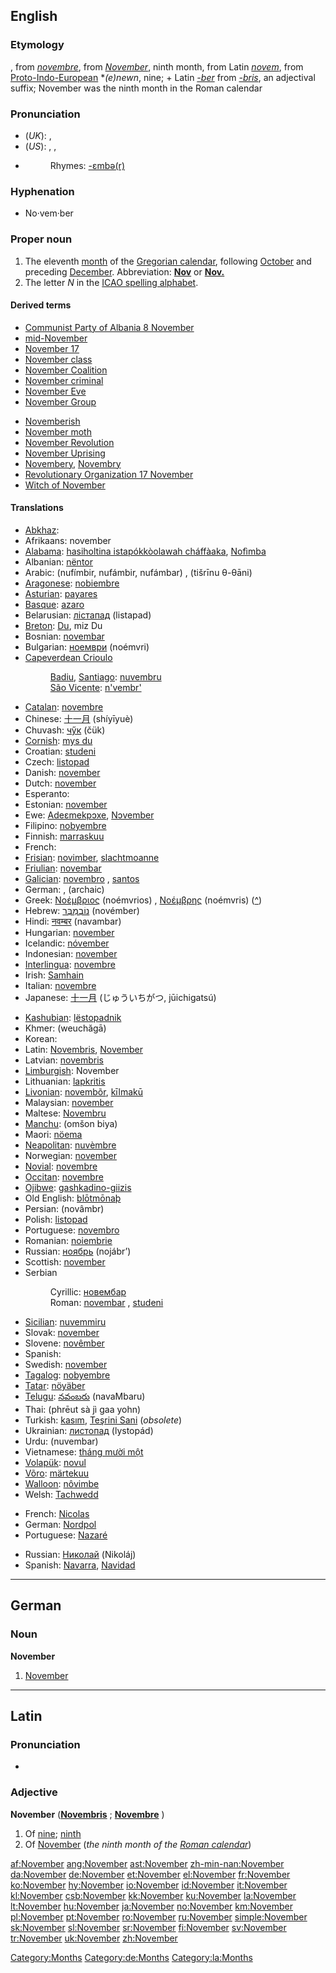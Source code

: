 {{see|november}}
==English==

===Etymology===
{{ME.}}, from {{OF.}} ''[[novembre]]'', from {{L.}} ''[[November#Latin|November]]'', ninth month, from Latin ''[[novem]]'', from [[Proto-Indo-European]] *''(e)newn'', nine; + Latin ''[[-ber]]'' from ''[[-bris]]'', an adjectival suffix; November was the ninth month in the Roman calendar

===Pronunciation===
*(''UK''): {{IPA|/nəʊˈvɛmbə/}}, {{SAMPA|/n@U"vEmb@/}}
*(''US''): {{AHD|nō-vĕmʹbər}}, {{IPA|/noʊˈvɛmbɚ/}}, {{SAMPA|/noU"vEmb@`/}}
*{{audio|en-us-November.ogg|Audio (US)}}
*:Rhymes: [[Rhymes:English:-ɛmbə(r)|-ɛmbə(r)]]

===Hyphenation===
*No·vem·ber

===Proper noun===
{{wikipedia}}
{{en-proper noun}}

# The eleventh [[month]] of the [[Gregorian calendar]], following [[October]] and preceding [[December]]. Abbreviation: '''[[Nov]]''' or '''[[Nov.]]'''
# The letter ''N'' in the [[ICAO spelling alphabet]].

====Derived terms====
{{top2}}
*[[w:Communist Party of Albania 8 November|Communist Party of Albania 8 November]]
*[[mid-November]]
*[[w:November 17|November 17]]
*[[November class]]
*[[w:November Coalition|November Coalition]]
*[[November criminal]]
*[[November Eve]]
*[[w:November Group|November Group]]
{{mid2}}
*[[Novemberish]]
*[[November moth]]
*[[November Revolution]]
*[[w:November Uprising|November Uprising]]
*[[Novembery]], [[Novembry]]
*[[w:November 17|Revolutionary Organization 17 November]]
*[[Witch of November]]
{{bottom}}

====Translations====
{{trans-top|eleventh month of the Gregorian calendar}}
*[[Abkhaz]]: {{RUchar|[[абҵара]]}} {{IPAchar|(abc̣ara)}}
*Afrikaans: november
*[[Alabama]]: [[hasiholtina istapókkòolawah cháffàaka]], [[Nofìmba]]
*Albanian: [[nëntor]]
*Arabic: {{ARchar|[[نوفمبر|نُوفمْبر]]}} (nufímbir, nufámbir, nufámbar) {{m}}, {{ARchar|[[تشرين الثاني|تِشرينُ الثّانِي]]}} (tišrīnu θ-θāni) {{m}}
*[[Aragonese]]: [[nobiembre]] {{m}}
*[[Asturian]]: [[payares]] {{m}}
*[[Basque]]: [[azaro]]
*Belarusian: [[лістапад]] (listapad) {{m}}
*[[Breton]]: [[Du#Breton|Du]], miz Du
*Bosnian: [[novembar#Bosnian|novembar]] {{m}}
*Bulgarian: [[ноември]] (noémvri) {{m}}
*[[Capeverdean Crioulo]]
*:[[Badiu]], [[Santiago]]: [[nuvembru]] {{m}}
*:[[São Vicente]]: [[n'vembr']] {{m}}
*[[Catalan]]: [[novembre]] {{m}}
*Chinese: [[十一月]] (shíyīyuè)
*Chuvash: [[чӳк]] (čük)
*[[Cornish]]: [[mys du]]
*Croatian: [[studeni]] {{m}}
*Czech: [[listopad#Czech|listopad]] {{m}}
*Danish: [[november]]
*Dutch: [[november]]
*Esperanto: {{t-|eo|novembro|xs=Esperanto}}
*Estonian: [[november]]
*Ewe: [[Adeɛmekpɔxe]]{{n}}, [[Nɔvember]] {{n}}
*Filipino: [[nobyembre]]
*Finnish: [[marraskuu]]
*French: {{t+|fr|novembre|m}}
*[[Frisian]]: [[novimber]], [[slachtmoanne]]
*[[Friulian]]: [[novembar]] {{m}}
*[[Galician]]: [[novembro]] {{m}}, [[santos]] {{m}}
*German: {{t+|de|November|m}}, (archaic) {{t-|de|Nebelung|m}}
*Greek: [[Νοέμβριος]] (noémvrios) {{m}}, [[Νοέμβρης]] (noémvris) {{m}} ([[:el:Νοέμβριος|^]])
*Hebrew: [[נובמבר|נוֹבֶמְבֶּר]] (novémber)
*Hindi: [[नवम्बर]] (navambar)
*Hungarian: [[november#Hungarian|november]]
*Icelandic: [[nóvember]]
*Indonesian: [[november]]
*[[Interlingua]]: [[novembre]]
*Irish: [[Samhain]]
*Italian: [[novembre]] {{m}}
*Japanese: [[十一月]] (じゅういちがつ, jūichigatsú)
{{trans-mid}}
*[[Kashubian]]: [[lëstopadnik]] {{m}}
*Khmer: {{KMchar|[[វិច្ឆិការ]]}} (weuchăgā)
*Korean: {{t|ko|sc=KOchar|십일월|tr=sibirwol}}
*Latin: [[Novembris]], [[November#Latin|November]] {{m}}
*Latvian: [[novembris]] {{m}}
*[[Limburgish]]: November
*Lithuanian: [[lapkritis]] {{m}}
*[[Livonian]]: [[novembõr]], [[kīlmakū]]
*Malaysian: [[november]]
*Maltese: [[Novembru]]
*[[Manchu]]: (omšon biya)
*Maori: [[nöema]]
*[[Neapolitan]]: [[nuvèmbre]] {{m}}
*Norwegian: [[november]]
*[[Novial]]: [[novembre]]
*[[Occitan]]: [[novembre]]
*[[Ojibwe]]: [[gashkadino-giizis]]
*Old English: [[blotmonaþ|blōtmōnaþ]] {{m}}
*Persian: {{FAchar|[[نوامبر]]}} (novâmbr)
*Polish: [[listopad#Polish|listopad]] {{m}}
*Portuguese: [[novembro]] {{m}}
*Romanian: [[noiembrie]] {{m}}
*Russian: [[ноябрь]] (nojábr’) {{m}}
*Scottish: [[november]]
*Serbian
*:Cyrillic: [[новембар#Serbian|новембар]] {{m}}
*:Roman: [[novembar#Serbian|novembar]] {{m}}, [[studeni]] {{m}}
*[[Sicilian]]: [[nuvemmiru]] {{m}}
*Slovak: [[november]] {{m}}
*Slovene: [[novêmber]]
*Spanish: {{t+|es|noviembre|m}}
*Swedish: [[november#Swedish|november]]
*[[Tagalog]]: [[nobyembre]]
*[[Tatar]]: [[nöyäber]]
*[[Telugu]]: [[నవంబరు]] (navaMbaru)
*Thai: {{THchar|[[พฤศจิกายน]]}} (phrēut sà jì gaa yohn)
*Turkish: [[kasım]], [[Teşrini Sani]] (''obsolete'')
*Ukrainian: [[листопад]] (lystopád) {{m}}
*Urdu: {{URchar|[[نومبر]]}} (nuvembar)
*Vietnamese: [[tháng mười một]]
*[[Volapük]]: [[novul]]
*[[Võro]]: [[märtekuu]]
*[[Walloon]]: [[nôvimbe]] {{m}}
*Welsh: [[Tachwedd]] {{m}}
{{trans-bottom}}

{{trans-top|''N'' in the ICAO spelling alphabet}}
*French: [[Nicolas]]
*German: [[Nordpol]]
*Portuguese: [[Nazaré]]
{{trans-mid}}
*Russian: [[Николай]] (Nikoláj)
*Spanish: [[Navarra]], [[Navidad]]
{{trans-bottom}}

[[Category:Months]]

----

==German==

===Noun===
'''November''' {{m}}

# [[#English|November]]

[[Category:de:Months]]

----

==Latin==

===Pronunciation===
*{{IPA|/nɔˈwɛːm.bɛr/}}

===Adjective===
'''November''' {{m}} ('''[[Novembris]]''' {{f}}; '''[[Novembre]]''' {{n}})

# Of [[nine]]; [[ninth]]
# Of [[#English|November]] (''the ninth month of the [[w:Roman calendar|Roman calendar]]'')

[[Category:la:Months]]

[[af:November]]
[[ang:November]]
[[ast:November]]
[[zh-min-nan:November]]
[[da:November]]
[[de:November]]
[[et:November]]
[[el:November]]
[[fr:November]]
[[ko:November]]
[[hy:November]]
[[io:November]]
[[id:November]]
[[it:November]]
[[kl:November]]
[[csb:November]]
[[kk:November]]
[[ku:November]]
[[la:November]]
[[lt:November]]
[[hu:November]]
[[ja:November]]
[[no:November]]
[[km:November]]
[[pl:November]]
[[pt:November]]
[[ro:November]]
[[ru:November]]
[[simple:November]]
[[sk:November]]
[[sl:November]]
[[sr:November]]
[[fi:November]]
[[sv:November]]
[[tr:November]]
[[uk:November]]
[[zh:November]]